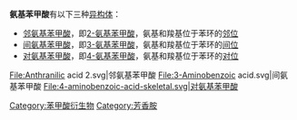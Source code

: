 '''氨基苯甲酸'''有以下三种[[异构体|异构体]]：
*[[邻氨基苯甲酸|邻氨基苯甲酸]]，即[[邻氨基苯甲酸|2-氨基苯甲酸]]，氨基和羧基位于苯环的[[邻位|邻位]]
*[[间氨基苯甲酸|间氨基苯甲酸]]，即[[间氨基苯甲酸|3-氨基苯甲酸]]，氨基和羧基位于苯环的[[间位|间位]]
*[[对氨基苯甲酸|对氨基苯甲酸]]，即[[对氨基苯甲酸|4-氨基苯甲酸]]，氨基和羧基位于苯环的[[对位|对位]]

<gallery>
File:Anthranilic acid 2.svg|邻氨基苯甲酸
File:3-Aminobenzoic acid.svg|间氨基苯甲酸
File:4-aminobenzoic-acid-skeletal.svg|对氨基苯甲酸
</gallery>

{{Chemistry index}}
[[Category:苯甲酸衍生物|Category:苯甲酸衍生物]]
[[Category:芳香胺|Category:芳香胺]]